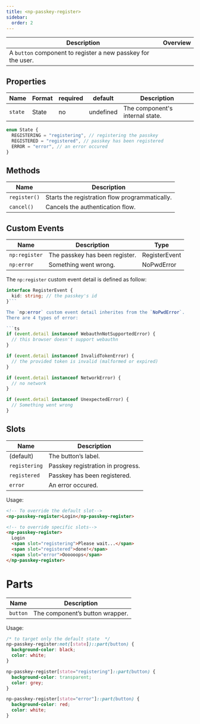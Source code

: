```yaml
---
title: <np-passkey-register>
sidebar:
  order: 2
---
```


| Description                                                  | Overview                                    |
| ------------------------------------------------------------ | ------------------------------------------- |
| A `button` component to register a new passkey for the user. | <np-passkey-register></np-passkey-register> |


## Properties

| Name    | Format | required | default   | Description                     |
| ------- | ------ | -------- | --------- | ------------------------------- |
| `state` | State  | no       | undefined | The component's internal state. |

```ts
enum State {
  REGISTERING = "registering", // registering the passkey
  REGISTERED = "registered", // passkey has been registered
  ERROR = "error", // an error occured
}
```

## Methods

| Name         | Description                                                                                                |
| ------------ | ---------------------------------------------------------------------------------------------------------- |
| `register()` | Starts the registration flow programmatically. |
| `cancel()`   | Cancels the authentication flow.                                                                           |

## Custom Events

| Name          | Description                    | Type          |
| ------------- | ------------------------------ | ------------- |
| `np:register` | The passkey has been register. | RegisterEvent |
| `np:error`    | Something went wrong.          | NoPwdError    |

The `np:register` custom event detail is defined as follow:

```ts
interface RegisterEvent {
  kid: string; // the passkey's id
}```

The `np:error` custom event detail inherites from the `NoPwdError`.
There are 4 types of error:

```ts
if (event.detail instanceof WebauthnNotSupportedError) {
  // this browser doesn't support webauthn
}

if (event.detail instanceof InvalidTokenError) {
  // the provided token is invalid (malformed or expired)
}

if (event.detail instanceof NetworkError) {
  // no network
}

if (event.detail instanceof UnexpectedError) {
  // Something went wrong
}
```

## Slots

| Name          | Description                       |
| ------------- | --------------------------------- |
| (default)     | The button’s label.               |
| `registering` | Passkey registration in progress. |
| `registered`  | Passkey has been registered.      |
| `error`       | An error occured.                 |

Usage:

```html
<!-- To override the default slot-->
<np-passkey-register>Login</np-passkey-register>

<!-- to override specific slots-->
<np-passkey-register>
  Login
  <span slot="registering">Please wait...</span>
  <span slot="registered">done!</span>
  <span slot="error">Oooooops</span>
</np-passkey-register>
```

# Parts

| Name     | Description                     |
| -------- | ------------------------------- |
| `button` | The component’s button wrapper. |

Usage:

```css
/* to target only the default state  */
np-passkey-register:not([state])::part(button) {
  background-color: black;
  color: white;
}

np-passkey-register[state="registering"]::part(button) {
  background-color: transparent;
  color: grey;
}

np-passkey-register[state="error"]::part(button) {
  background-color: red;
  color: white;
}
```
